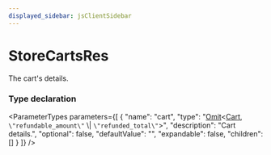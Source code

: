 ```yaml
---
displayed_sidebar: jsClientSidebar
---
```



# StoreCartsRes

The cart's details.

### Type declaration

<ParameterTypes parameters={[
  {
    "name": "cart",
    "type": "[Omit](internal.Omit.mdx)&#60;[Cart](../classes/internal.Cart.mdx), `\"refundable_amount\"` \\| `\"refunded_total\"`&#62;",
    "description": "Cart details.",
    "optional": false,
    "defaultValue": "",
    "expandable": false,
    "children": []
  }
]} />
